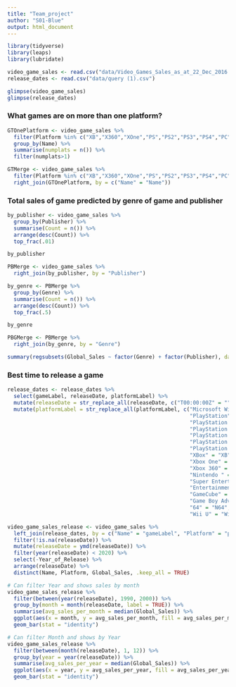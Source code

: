 ```yaml
---
title: "Team_project"
author: "S01-Blue"
output: html_document
---
```


```r
library(tidyverse)
library(leaps)
library(lubridate)
```

```r
video_game_sales <- read.csv("data/Video_Games_Sales_as_at_22_Dec_2016.csv")
release_dates <- read.csv("data/query (1).csv")

glimpse(video_game_sales)
glimpse(release_dates)
```

### What games are on more than one platform?

```r
GTOnePlatform <- video_game_sales %>% 
  filter(Platform %in% c("XB","X360","XOne","PS","PS2","PS3","PS4","PC")) %>% 
  group_by(Name) %>% 
  summarise(numplats = n()) %>% 
  filter(numplats>1)


```

```r
GTMerge <- video_game_sales %>% 
  filter(Platform %in% c("XB","X360","XOne","PS","PS2","PS3","PS4","PC")) %>% 
  right_join(GTOnePlatform, by = c("Name" = "Name"))


```

### Total sales of game predicted by genre of game and publisher

```r
by_publisher <- video_game_sales %>%
  group_by(Publisher) %>% 
  summarise(Count = n()) %>%
  arrange(desc(Count)) %>%
  top_frac(.01)

by_publisher
```

```r
PBMerge <- video_game_sales %>%
  right_join(by_publisher, by = "Publisher")

by_genre <- PBMerge %>%
  group_by(Genre) %>% 
  summarise(Count = n()) %>%
  arrange(desc(Count)) %>%
  top_frac(.5)

by_genre
```

```r
PBGMerge <- PBMerge %>%
  right_join(by_genre, by = "Genre")

summary(regsubsets(Global_Sales ~ factor(Genre) + factor(Publisher), data = PBGMerge))

```

### Best time to release a game

```r
release_dates <- release_dates %>%
  select(gameLabel, releaseDate, platformLabel) %>%
  mutate(releaseDate = str_replace_all(releaseDate, c("T00:00:00Z" = "")))%>%
  mutate(platformLabel = str_replace_all(platformLabel, c("Microsoft Windows" = "PC",
                                                          "PlayStation" = "PS",
                                                          "PlayStation 2" = "PS2",
                                                          "PlayStation 3" = "PS3",
                                                          "PlayStation 4" = "PS4",
                                                          "PlayStation Portable" = "PSP",
                                                          "PlayStation Vita" = "PSV",
                                                          "XBox" = "XB",
                                                          "Xbox One" = "XOne",
                                                          "Xbox 360" = "X360",
                                                          "Nintendo " = "",
                                                          "Super Entertainment System" = "SNES",
                                                          "Entertainment System" = "NES",
                                                          "GameCube" = "GC",
                                                          "Game Boy Advance" = "GBA",
                                                          "64" = "N64",
                                                          "Wii U" = "WiiU")))

video_game_sales_release <- video_game_sales %>%
  left_join(release_dates, by = c("Name" = "gameLabel", "Platform" = "platformLabel")) %>%
  filter(!is.na(releaseDate)) %>%
  mutate(releaseDate = ymd(releaseDate)) %>%
  filter(year(releaseDate) < 2020) %>%
  select(-Year_of_Release) %>%
  arrange(releaseDate) %>%
  distinct(Name, Platform, Global_Sales, .keep_all = TRUE)

# Can filter Year and shows sales by month
video_game_sales_release %>%
  filter(between(year(releaseDate), 1990, 2000)) %>%
  group_by(month = month(releaseDate, label = TRUE)) %>%
  summarise(avg_sales_per_month = median(Global_Sales)) %>%
  ggplot(aes(x = month, y = avg_sales_per_month, fill = avg_sales_per_month)) +
  geom_bar(stat = "identity") 

# Can filter Month and shows by Year
video_game_sales_release %>%
  filter(between(month(releaseDate), 1, 12)) %>%
  group_by(year = year(releaseDate)) %>%
  summarise(avg_sales_per_year = median(Global_Sales)) %>% 
  ggplot(aes(x = year, y = avg_sales_per_year, fill = avg_sales_per_year)) +
  geom_bar(stat = "identity") 
```











